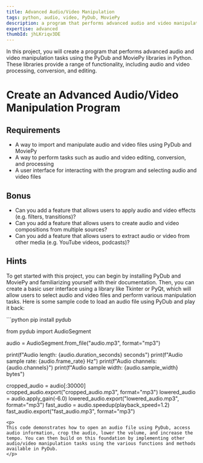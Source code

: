 ```yaml
---
title: Advanced Audio/Video Manipulation
tags: python, audio, video, PyDub, MoviePy
description: a program that performs advanced audio and video manipulation tasks using PyDub and MoviePy
expertise: advanced
thumbId: jhLKriqv3DE
---
```


In this project, you will create a program that performs advanced audio and video manipulation tasks using the PyDub and MoviePy libraries in Python. These libraries provide a range of functionality, including audio and video processing, conversion, and editing.

<h1>Create an Advanced Audio/Video Manipulation Program</h1>
<h2>Requirements</h2>
<ul>
  <li>
    A way to import and manipulate audio and video files using PyDub and MoviePy
  </li>
  <li>
    A way to perform tasks such as audio and video editing, conversion, and processing
  </li>
  <li>
    A user interface for interacting with the program and selecting audio and video files
  </li>
</ul>
<h2>Bonus</h2>
<ul>
  <li>
    Can you add a feature that allows users to apply audio and video effects (e.g. filters, transitions)?
  </li>
  <li>
    Can you add a feature that allows users to create audio and video compositions from multiple sources?
  </li>
  <li>
    Can you add a feature that allows users to extract audio or video from other media (e.g. YouTube videos, podcasts)?
  </li>
</ul>
<h2>Hints</h2>
<p>
  To get started with this project, you can begin by installing PyDub and MoviePy and familiarizing yourself with their documentation. Then, you can create a basic user interface using a library like Tkinter or PyQt, which will allow users to select audio and video files and perform various manipulation tasks.
Here is some sample code to load an audio file using PyDub and play it back:

</p>
```python
pip install pydub

from pydub import AudioSegment

audio = AudioSegment.from_file("audio.mp3", format="mp3")

print(f"Audio length: {audio.duration_seconds} seconds")
print(f"Audio sample rate: {audio.frame_rate} Hz")
print(f"Audio channels: {audio.channels}")
print(f"Audio sample width: {audio.sample_width} bytes")

cropped_audio = audio[:30000]
cropped_audio.export("cropped_audio.mp3", format="mp3")
lowered_audio = audio.apply_gain(-6.0)
lowered_audio.export("lowered_audio.mp3", format="mp3")
fast_audio = audio.speedup(playback_speed=1.2)
fast_audio.export("fast_audio.mp3", format="mp3")

```
<p>
This code demonstrates how to open an audio file using PyDub, access audio information, crop the audio, lower the volume, and increase the tempo. You can then build on this foundation by implementing other audio/video manipulation tasks using the various functions and methods available in PyDub.
</p>
